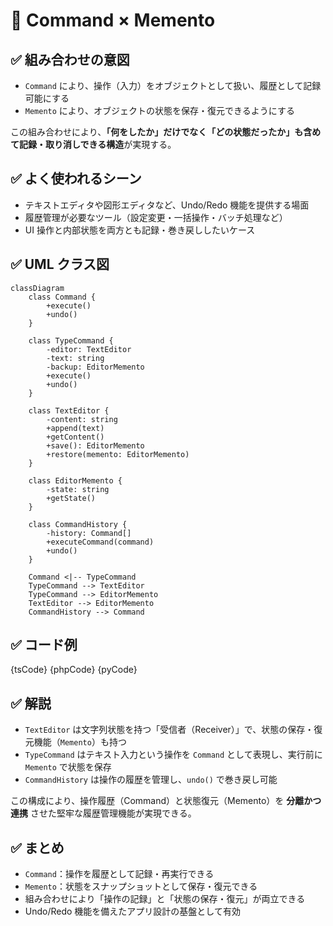 

# 🧩 Command × Memento

## ✅ 組み合わせの意図

- `Command` により、操作（入力）をオブジェクトとして扱い、履歴として記録可能にする
- `Memento` により、オブジェクトの状態を保存・復元できるようにする

この組み合わせにより、**「何をしたか」だけでなく「どの状態だったか」も含めて記録・取り消しできる構造**が実現する。

## ✅ よく使われるシーン

- テキストエディタや図形エディタなど、Undo/Redo 機能を提供する場面
- 履歴管理が必要なツール（設定変更・一括操作・バッチ処理など）
- UI 操作と内部状態を両方とも記録・巻き戻ししたいケース

## ✅ UML クラス図

```mermaid
classDiagram
    class Command {
        +execute()
        +undo()
    }

    class TypeCommand {
        -editor: TextEditor
        -text: string
        -backup: EditorMemento
        +execute()
        +undo()
    }

    class TextEditor {
        -content: string
        +append(text)
        +getContent()
        +save(): EditorMemento
        +restore(memento: EditorMemento)
    }

    class EditorMemento {
        -state: string
        +getState()
    }

    class CommandHistory {
        -history: Command[]
        +executeCommand(command)
        +undo()
    }

    Command <|-- TypeCommand
    TypeCommand --> TextEditor
    TypeCommand --> EditorMemento
    TextEditor --> EditorMemento
    CommandHistory --> Command
```

## ✅ コード例

<Tabs groupId="language">
  <TabItem value="ts" label="TypeScript">
    <CodeBlock language="ts">{tsCode}</CodeBlock>
  </TabItem>
  <TabItem value="php" label="PHP">
    <CodeBlock language="php">{phpCode}</CodeBlock>
  </TabItem>
  <TabItem value="python" label="Python">
    <CodeBlock language="python">{pyCode}</CodeBlock>
  </TabItem>
</Tabs>

## ✅ 解説

- `TextEditor` は文字列状態を持つ「受信者（Receiver）」で、状態の保存・復元機能（`Memento`）も持つ
- `TypeCommand` はテキスト入力という操作を `Command` として表現し、実行前に `Memento` で状態を保存
- `CommandHistory` は操作の履歴を管理し、`undo()` で巻き戻し可能

この構成により、操作履歴（Command）と状態復元（Memento）を **分離かつ連携** させた堅牢な履歴管理機能が実現できる。

## ✅ まとめ

- `Command`：操作を履歴として記録・再実行できる
- `Memento`：状態をスナップショットとして保存・復元できる
- 組み合わせにより「操作の記録」と「状態の保存・復元」が両立できる
- Undo/Redo 機能を備えたアプリ設計の基盤として有効
